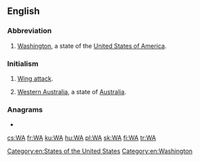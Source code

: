 {{also|Appendix:Variations of "wa"}}
==English==

===Abbreviation===
{{rfc-header|Abbreviation}}
{{head|en|abbreviation}}

# {{lb|en|US}} [[Washington]], a state of the [[United States of America]].

===Initialism===
{{rfc-header|Initialism}}
{{head|en|initialism}}

# {{lb|en|netball}} [[wing attack|Wing attack]].
# [[Western Australia]], a state of [[Australia]].

===Anagrams===
* {{l|en|aw}}

[[Category:en:States of the United States]]
[[Category:en:Washington]]

[[cs:WA]]
[[fr:WA]]
[[ku:WA]]
[[hu:WA]]
[[pl:WA]]
[[sk:WA]]
[[fi:WA]]
[[tr:WA]]
